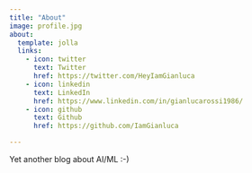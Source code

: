 ```yaml
---
title: "About"
image: profile.jpg
about:
  template: jolla
  links:
    - icon: twitter
      text: Twitter
      href: https://twitter.com/HeyIamGianluca
    - icon: linkedin
      text: LinkedIn
      href: https://www.linkedin.com/in/gianlucarossi1986/
    - icon: github
      text: Github
      href: https://github.com/IamGianluca

---
```


Yet another blog about AI/ML :-)

